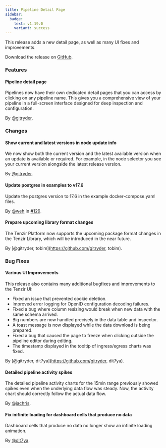 ```yaml
---
title: Pipeline Detail Page
sidebar:
  badge:
    text: v1.19.0
    variant: success
---
```


This release adds a new detail page, as well as many UI fixes and improvements.

Download the release on [GitHub](https://github.com/tenzir/platform/releases/tag/v1.19.0).

### Features

#### Pipeline detail page

Pipelines now have their own dedicated detail pages that you can access by
clicking on any pipeline name. This gives you a comprehensive view of your
pipeline in a full-screen interface designed for deep inspection and
configuration.

By [@gitryder](https://github.com/gitryder).

### Changes

#### Show current and latest versions in node update info

We now show both the current version and the latest available version when an update is available or required. For example, in the node selector you see your current version alongside the latest release version.

By [@gitryder](https://github.com/gitryder).

#### Update postgres in examples to v17.6

Update the postgres version to 17.6 in the example docker-compose.yaml files.

By [@weh](https://github.com/weh) in [#129](https://github.com/tenzir/platform/pull/129).

#### Prepare upcoming library format changes

The Tenzir Platform now supports the upcoming package format changes in the Tenzir Library, which will be introduced in the near future.

By [@gitryder, tobim](https://github.com/gitryder, tobim).

### Bug Fixes

#### Various UI Improvements

This release also contains many additional bugfixes and improvements to the Tenzir UI:

* Fixed an issue that prevented cookie deletion.
* Improved error logging for OpenID configuration decoding failures.
* Fixed a bug where column resizing would break when new data with the same schema arrived.
* Big numbers are now handled precisely in the data table and inspector.
* A toast message is now displayed while the data download is being prepared.
* Fixed a bug that caused the page to freeze when clicking outside the pipeline editor during editing.
* The timestamp displayed in the tooltip of ingress/egress charts was fixed.

By [@gitryder, dit7ya](https://github.com/gitryder, dit7ya).

#### Detailed pipeline activity spikes

The detailed pipeline activity charts for the 15min range previously showed
spikes even when the underlying data flow was steady. Now, the activity chart
should correctly follow the actual data flow.

By [@jachris](https://github.com/jachris).

#### Fix inifinite loading for dashboard cells that produce no data

Dashboard cells that produce no data no longer show an infinite loading animation.

By [@dit7ya](https://github.com/dit7ya).
